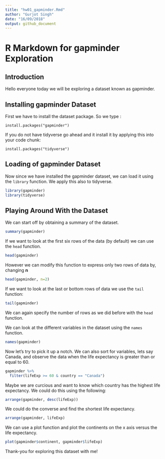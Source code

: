 ```yaml
---
title: "hw01_gapminder.Rmd"
author: "Gurjot Singh"
date: "16/09/2018"
output: github_document
---
```


# R Markdown for gapminder Exploration

## Introduction

Hello everyone today we will be exploring a dataset known as gapminder.

## Installing gapminder Dataset

First we have to install the dataset package. So we type :

`install.packages("gapminder")`

If you do not have tidyverse go ahead and it install it by applying this into your code chunk:

`install.packages("tidyverse")`

## Loading of gapminder Dataset

Now since we have installed the gapminder dataset, we can load it using the `library` function. We apply this also to tidyverse.

```r
library(gapminder)
library(tidyverse)
```

## Playing Around With the Dataset

We can start off by obtaining a summary of the dataset.

```r
summary(gapminder)
```

If we want to look at the first six rows of the data (by default) we can use the `head` function.

```r
head(gapminder)
```

However we can modify this function to express only two rows of data by, changing **n**

```r
head(gapminder, n=2)
```

If we want to look at the last or bottom rows of data we use the `tail` function:

```r
tail(gapminder)
```

We can again  specify the number of rows as we did before with the `head` function.

We can look at the different variables in the dataset using the `names` function.

```r
names(gapminder)
```

Now let's try to pick it up a notch. We can also sort for variables, lets say Canada, and observe the data when the life expectancy is greater than or equal to 60.

```r
gapminder %>% 
  filter(lifeExp >= 60 & country == "Canada")
```

Maybe we are curcious and want to know which country has the highest life expectancy. We could do this using the following:

```r
arrange(gapminder, desc(lifeExp))
```

We could do the converse and find the shortest life expectancy.

```r
arrange(gapminder, lifeExp)
```

We can use a plot function and plot the continents on the x axis versus the life expectancy.

```r
plot(gapminder$continent, gapminder$lifeExp)
```

Thank-you for exploring this dataset with me!